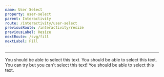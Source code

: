 ```yaml
---
name: User Select
property: user-select
parent: Interactivity
route: /interactivity/user-select
previousRoute: /interactivity/resize
previousLabel: Resize
nextRoute: /svg/fill
nextLabel: Fill
---
```



<UtilityInfo pattern="select-{all|auto|none|text}" />

---

<Grid minWidth="250px">
  <InfoBox pattern="select-all">
    <Box className="bg-gray-200 p-4 rounded select-all overflow-hidden">
      You should be able to select this text.
    </Box>
  </InfoBox>
  <InfoBox pattern="select-auto">
    <Box className="bg-gray-200 p-4 rounded select-auto overflow-hidden">
      You should be able to select this text.
    </Box>
  </InfoBox>
  <InfoBox pattern="select-none">
    <Box className="bg-gray-200 p-4 rounded select-none overflow-hidden">
      You can try but you can't select this text!
    </Box>
  </InfoBox>
  <InfoBox pattern="select-text">
    <Box className="bg-gray-200 p-4 rounded select-text overflow-hidden">
      You should be able to select this text.
    </Box>
  </InfoBox>
</Grid>
